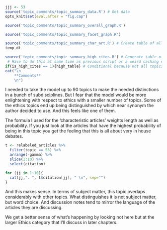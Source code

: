 ```r
jjj <- 53
source('topic_comments/topic_summary_data.R') # Get data
opts_knit$set(eval.after = "fig.cap")
```

```r
source('topic_comments/topic_summary_overall_graph.R')
```

```r
source('topic_comments/topic_summary_facet_graph.R')
```

```r
source('topic_comments/topic_summary_char_art.R') # Create table of all articles in topic
temp_dt
```

```r
source('topic_comments/topic_summary_high_cites.R') # Generate table of highly cited articles. 
 # Have to do this at same time as previous script or a weird caching error occurs.
if(is_high_cites == 1){high_table} # Conditional because not all topics have high cites
cat("\n
	**Comments**
	\n")
```

I needed to take the model up to 90 topics to make the needed distinctions in a bunch of subdisciplines. But I fear that the model would be more enlightening with respect to ethics with a smaller number of topics. Some of the ethics topics end up being distinguished by which near synonym the author decided to use. And this feels like one of them.

The formula I used for the 'characteristic articles' weights length as well as probability. If you just look at the articles that have the highest probability of being in this topic you get the feeling that this is all about very in house debates.

```r
t <- relabeled_articles %>%
  filter(topic == 53) %>%
  arrange(-gamma) %>%
  slice(1:10) %>%
  select(citation)

for (jj in 1:10){
  cat(jj,". ", t$citation[jj], " \n", sep="")
}
```

And this makes sense. In terms of subject matter, this topic overlaps considerably with other topics. What distinguishes it is not subject matter, but word choice. And discussion notes tend to mirror the language of the articles they are discussing.

We get a better sense of what's happening by looking not here but at the larger Ethics category that I'll discuss in later chapters.